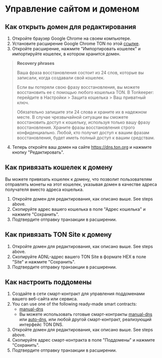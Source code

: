 
# Управление сайтом и доменом

## Как открыть домен для редактирования

1. Откройте браузер Google Chrome на своем компьютере. 
2. Установите расширение Google Chrome TON по этой [ссылке](https://chrome.google.com/webstore/detail/ton-wallet/nphplpgoakhhjchkkhmiggakijnkhfnd). 
3. Откройте расширение, нажмите "Импортировать кошелек" и импортируйте кошелек, в котором хранится домен.

> **Recovery phrases**
>
> Ваша фраза восстановления состоит из 24 слов, которые вы записали, когда создавали свой кошелек.
>
> Если вы потеряли свою фразу восстановления, вы можете восстановить ее с помощью любого кошелька TON. 
> В Tonkeeper: перейдите в Настройки > Защита кошелька > Ваш приватный ключ.
>
> Обязательно запишите эти 24 слова и храните их в надежном месте. В случае чрезвычайной ситуации вы сможете восстановить доступ к кошельку, используя только вашу фразу восстановления.
> Храните фразы восстановления строго конфиденциально. Любой, кто получит доступ к вашим фразам восстановления, будет иметь полный доступ к вашим средствам.

4. Теперь откройте ваш домен на сайте https://dns.ton.org и нажмите кнопку "Редактировать".

## Как привязать кошелек к домену

Вы можете привязать кошелек к домену, что позволит пользователям отправлять монеты на этот кошелек, указывая домен в качестве адреса получателя вместо адреса кошелька.

1. Откройте домен для редактирования, как описано выше. See steps above. 
2. Скопируйте адрес вашего кошелька в поле "Адрес кошелька" и нажмите "Сохранить". 
3. Подтвердите отправку транзакции в расширении.

## Как привязать TON Site к домену

1. Откройте домен для редактирования, как описано выше. See steps above. 
2. Скопируйте ADNL-адрес вашего TON Site в формате HEX в поле "Site" и нажмите "Сохранить". 
3. Подтвердите отправку транзакции в расширении.

## Как настроить поддомены

1. Создайте в сети смарт-контракт для управления поддоменами вашего веб-сайта или сервиса. 
2. You can use one of the following ready-made smart contracts:
   - [manual-dns](https://github.com/ton-blockchain/ton/blob/master/crypto/smartcont/dns-manual-code.fc)
   - Вы можете использовать готовые смарт-контракты [manual-dns](https://github.com/ton-blockchain/ton/blob/master/crypto/smartcont/dns-manual-code.fc) или [auto-dns](https://github.com/ton-blockchain/ton/blob/master/crypto/smartcont/dns-auto-code.fc), или любой другой смарт-контракт, реализующий интерфейс TON DNS.
3. Откройте домен для редактирования, как описано выше. See steps above.
4. Скопируйте адрес смарт-контракта в поле "Поддомены" и нажмите "Сохранить".
5. Подтвердите отправку транзакции в расширении.

<Feedback />
